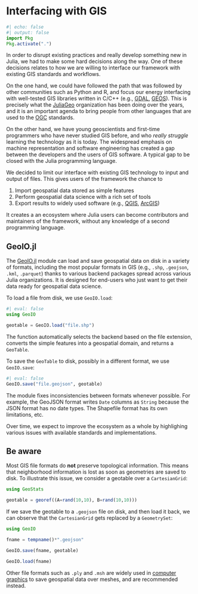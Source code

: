 # Interfacing with GIS

```julia
#| echo: false
#| output: false
import Pkg
Pkg.activate(".")
```

In order to disrupt existing practices and really develop
something new in Julia, we had to make some hard decisions
along the way. One of these decisions relates to how we are
willing to interface our framework with existing GIS
standards and workflows.

On the one hand, we could have followed the path that was
followed by other communities such as Python and R, and
focus our energy interfacing with well-tested GIS libraries
written in C/C++ (e.g., [GDAL](https://gdal.org/index.html),
[GEOS](https://libgeos.org)). This is precisely what the
[JuliaGeo](https://github.com/JuliaGeo) organization
has been doing over the years, and it is an important
agenda to bring people from other languages that are
used to the [OGC](https://www.ogc.org/standards) standards.

On the other hand, we have young geoscientists and first-time
programmers who have never studied GIS before, and who *really
struggle* learning the technology as it is today. The widespread
emphasis on machine representation and software engineering
has created a gap between the developers and the users of GIS
software. A typical gap to be closed with the Julia programming
language.

We decided to limit our interface with existing GIS technology to
input and output of files. This gives users of the framework the
chance to

1. Import geospatial data stored as simple features
2. Perform geospatial data science with a rich set of tools
3. Export results to widely used software (e.g., [QGIS](https://qgis.org),
   [ArcGIS](https://www.arcgis.com/index.html))

It creates a an ecosystem where Julia users can become
contributors and maintainers of the framework, without any
knowledge of a second programming language.

## GeoIO.jl

The [GeoIO.jl](https://github.com/JuliaEarth/GeoIO.jl) module can load
and save geospatial data on disk in a variety of formats, including the
most popular formats in GIS (e.g., `.shp`, `.geojson`, `.kml`, `.parquet`)
thanks to various backend packages spread across various Julia organizations.
It is designed for end-users who just want to get their data ready for
geospatial data science.

To load a file from disk, we use `GeoIO.load`:

```julia
#| eval: false
using GeoIO

geotable = GeoIO.load("file.shp")
```

The function automatically selects the backend based on the file extension,
converts the simple features into a geospatial domain, and returns a `GeoTable`.

To save the `GeoTable` to disk, possibly in a different format, we use `GeoIO.save`:

```julia
#| eval: false
GeoIO.save("file.geojson", geotable)
```

The module fixes inconsistencies between formats whenever possible. For
example, the GeoJSON format writes `Date` columns as `String` because
the JSON format has no date types. The Shapefile format has its own
limitations, etc.

Over time, we expect to improve the ecosystem as a whole by highlighing
various issues with available standards and implementations.

## Be aware

Most GIS file formats do **not** preserve topological information.
This means that neighborhood information is lost as soon as geometries
are saved to disk. To illustrate this issue, we consider a geotable over
a `CartesianGrid`:

```julia
using GeoStats

geotable = georef((A=rand(10,10), B=rand(10,10)))
```

If we save the geotable to a `.geojson` file on disk, and then load it back,
we can observe that the `CartesianGrid` gets replaced by a `GeometrySet`:

```julia
using GeoIO

fname = tempname()*".geojson"

GeoIO.save(fname, geotable)

GeoIO.load(fname)
```

Other file formats such as `.ply` and `.msh` are widely used in
[computer graphics](https://en.wikipedia.org/wiki/Computer_graphics)
to save geospatial data over meshes, and are recommended instead.